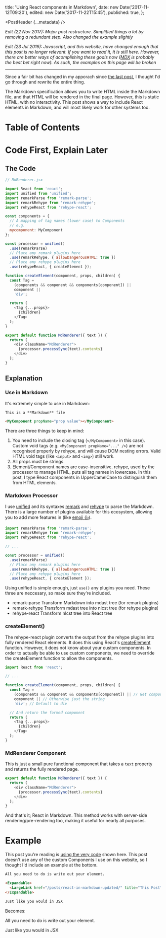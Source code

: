 
  title: 'Using React components in Markdown',
  date: new Date('2017-11-12T09:20'),
  edited: new Date('2017-11-22T15:45'),
  published: true,
};

<PostHeader {...metadata} />

*Edit (22 Nov 2017): Major post restructure. Simplified things a lot by removing a redundant step. Also changed the example slightly*

*Edit (23 Jul 2019): Javascript, and this website, have changed enough that this post is no longer relevant. If you want to read it, it is still here. However, there are better ways of acomplishing these goals now ([MDX](https://mdxjs.com) is probably the best bet right now). As such, the examples on this page will be broken*

---

Since a fair bit has changed in my apporach since [the last post](/posts/react-in-markdown), I thought I'd go through and rewrite the entire thing.

The Markdown specification allows you to write HTML inside the Markdown file, and that HTML will be rendered in the final page. However, this is static HTML, with no interactivity. This post shows a way to include React elements in Markdown, and will most likely work for other systems too.

# Table of Contents

# Code First, Explain Later

## The Code

```js
// MdRenderer.jsx

import React from 'react';
import unified from 'unified';
import remarkParse from 'remark-parse';
import remarkRehype from 'remark-rehype';
import rehypeReact from 'rehype-react';

const components = {
  // A mapping of tag names (lower case) to Components
  // e.g.
  mycomponent: MyComponent
};

const processor = unified()
  .use(remarkParse)
  // Place any remark plugins here
  .use(remarkRehype, { allowDangerousHTML: true })
  // Place any rehype plugins here
  .use(rehypeReact, { createElement });

function createElement(component, props, children) {
  const Tag =
    (components && component && components[component]) ||
    component ||
    'div';

  return (
    <Tag {...props}>
      {children}
    </Tag>
  );
}

export default function MdRenderer({ text }) {
  return (
    <div className="MdRenderer">
      {processor.processSync(text).contents}
    </div>
  );
}
```

## Explanation

### Use in Markdown

It's extremely simple to use in Markdown:

```md
This is a **Markdown** file

<MyComponent propName="prop value"></MyComponent>
```

There are three things to keep in mind:

1. You need to include the closing tag (`</MyComponent>` in this case).
  Custom void tags (e.g. `<MyComponent propName="..." />`) are not recognised properly by rehype, and will cause DOM nesting errors.
  Valid HTML void tags (like `<input>` and `<img>`) still work.
2. All props must be strings.
3. Element/Component names are case-insensitive.
  rehype, used by the processor to manage HTML, puts all tag names in lowercase.
  In this post, I type React components in UpperCamelCase to distinguish them from HTML elements.

### Markdown Processor

I use [unified](https://unifiedjs.github.io/) and its syntaxes [remark](https://github.com/wooorm/remark) and [rehype](https://github.com/wooorm/rehype) to parse the Markdown. There is a large number of plugins available for this ecosystem, allowing you to add more features in (like [emoji :+1:](https://github.com/rhysd/remark-emoji)).

```js
import remarkParse from 'remark-parse';
import remarkRehype from 'remark-rehype';
import rehypeReact from 'rehype-react';

// ...

const processor = unified()
  .use(remarkParse)
  // Place any remark plugins here
  .use(remarkRehype, { allowDangerousHTML: true })
  // Place any rehype plugins here
  .use(rehypeReact, { createElement });
```

Using unified is simple enough, just `use()` any plugins you need. These three are neccesary, so make sure they're included.

* remark-parse
  Transform Markdown into mdast tree (for remark plugins)
* remark-rehype
  Transform mdast tree into nlcst tree (for rehype plugins)
* rehype-react
  Transform nlcst tree into React tree

### createElement()

The rehype-react plugin converts the output from the rehype plugins into fully rendered React elements. It does this using React's [createElement](https://github.com/facebook/react/blob/master/packages/react/src/ReactElement.js#L175) function. However, it does not know about your custom components. In order to actually be able to use custom components, we need to override the createElement function to allow the components.

```js
import React from 'react';

// ...

function createElement(component, props, children) {
  const Tag =
    (components && component && components[component]) || // Get component from map if present
    component || // Otherwise just the string
    'div'; // Default to div

  // And return the formed component
  return (
    <Tag {...props}>
      {children}
    </Tag>
  );
}
```

### MdRenderer Component

This is just a small pure functional component that takes a `text` property and returns the fully rendered page.

```js
export default function MdRenderer({ text }) {
  return (
    <div className="MdRenderer">
      {processor.processSync(text).contents}
    </div>
  );
}
```

And that's it; React in Markdown. This method works with server-side rendering/pre-rendering too, making it useful for nearly all purposes.

# Example

This post you're reading is [using the very code](https://github.com/s-thom/website/blob/develop/src/components/MdRenderer/index.tsx) shown here. This post doesn't use any of the custom Components I use on this website, so I thought I'd include an example at the bottom.

```md
All you need to do is write out your element.

<Expandable>
  <LargeLink href="/posts/react-in-markdown-updated/" title="This Post" />
</Expandable>

Just like you would in JSX
```

Becomes:

All you need to do is write out your element.

<Expandable>
  <LargeLink href="/posts/react-in-markdown-updated/" title="This Post" />
</Expandable>

Just like you would in JSX
